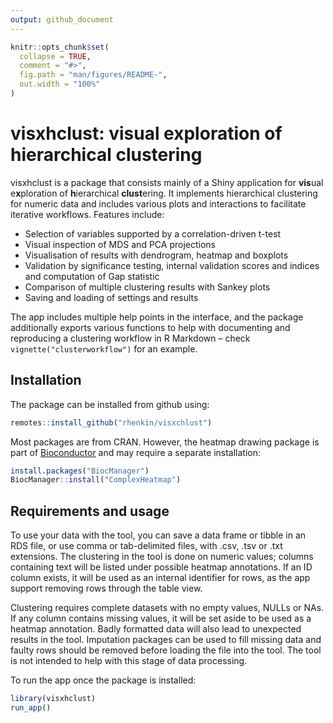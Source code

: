 ```yaml
---
output: github_document
---
```


<!-- README.md is generated from README.Rmd. Please edit that file -->

```r
knitr::opts_chunk$set(
  collapse = TRUE,
  comment = "#>",
  fig.path = "man/figures/README-",
  out.width = "100%"
)
```

# visxhclust: visual exploration of hierarchical clustering
<!-- badges: start -->
<!-- badges: end -->

visxhclust is a package that consists mainly of a Shiny application for **vis**ual e**x**ploration of **h**ierarchical **clust**ering. It implements hierarchical clustering for numeric data and includes various plots and interactions to facilitate iterative workflows. Features include:

* Selection of variables supported by a correlation-driven t-test
* Visual inspection of MDS and PCA projections
* Visualisation of results with dendrogram, heatmap and boxplots
* Validation by significance testing, internal validation scores and indices and computation of Gap statistic
* Comparison of multiple clustering results with Sankey plots
* Saving and loading of settings and results

The app includes multiple help points in the interface, and the package additionally exports various functions to help with documenting and reproducing a clustering workflow in R Markdown -- check `vignette("clusterworkflow")` for an example.

## Installation

The package can be installed from github using:

```r
remotes::install_github("rhenkin/visxchlust")
```

Most packages are from CRAN. However, the heatmap drawing package is part of [Bioconductor](http://www.bioconductor.org/) and may require a separate installation:

```r
install.packages("BiocManager")
BiocManager::install("ComplexHeatmap")
```

## Requirements and usage

To use your data with the tool, you can save a data frame or tibble in an RDS file, or use comma or tab-delimited files, with .csv, .tsv or .txt extensions. The clustering in the tool is done on numeric values; columns containing text will be listed under possible heatmap annotations. If an ID column exists, it will be used as an internal identifier for rows, as the app support removing rows through the table view.

Clustering requires complete datasets with no empty values, NULLs or NAs. If any column contains missing values, it will be set aside to be used as a heatmap annotation. Badly formatted data will also lead to unexpected results in the tool. Imputation packages can be used to fill missing data and faulty rows should be removed before loading the file into the tool. The tool is not intended to help with this stage of data processing.

To run the app once the package is installed:

```r
library(visxhclust)
run_app()
```
